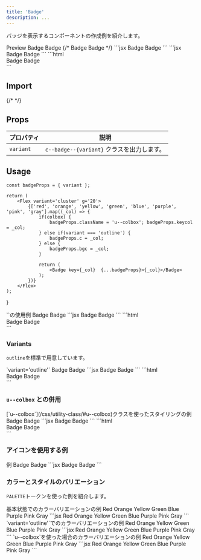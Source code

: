 ```yaml
---
title: 'Badge'
description: ...
---
```


バッジを表示するコンポーネントの作成例を紹介します。


<Preview>
	<PreviewTitle>Preview</PreviewTitle>
	<PreviewArea p='30'>
		<Flex g='20'>
			<Badge>Badge</Badge>
			<Badge variant='outline'>Badge</Badge>
			{/* <Lism tag='span' px='20' bgc='text' c='base' bd bdrs='10'>
				Badge
			</Lism>
			<Lism tag='span' px='20' bd bdrs='10'>
				Badge
			</Lism> */}
		</Flex>
	</PreviewArea>
	<PreviewCode slot='tab' label='Component'>
		```jsx
		<Flex g='20'>
			<Badge>Badge</Badge>
			<Badge variant='outline'>Badge</Badge>
		</Flex>
		```
	</PreviewCode>
	<PreviewCode slot='tab' label='JSX(only core)'>
		```jsx
		<Flex g='20'>
			<Lism tag='span' px='20' bgc='text' c='base' bd bdrs='10'>Badge</Lism>
			<Lism tag='span' px='20' bd bdrs='10'>Badge</Lism>
		</Flex>
		```
	</PreviewCode>
	<PreviewCode slot='tab' label='HTML'>
		```html
		<div class="l--flex -g:20">
			<span class="c--badge -d:if -fz:s -px:20 -bdrs:5">Badge</span>
			<span class="c--badge c--badge--outline -d:if -fz:s -px:20 -bdrs:5">Badge</span>
		</div>
		```
	</PreviewCode>
</Preview>


## Import
<ImportSource name='Badge' css='css' react astro />
{/* <ImportSource css='Badge/style.scss' react='Badge/index.jsx' astro='Badge/index.astro' /> */}

## Props

| プロパティ | 説明 |
|---|---|
|`variant`| `c--badge--{variant}` クラスを出力します。|



## Usage

	const badgeProps = { variant };

	return (
		<Flex variant='cluster' g='20'>
			{['red', 'orange', 'yellow', 'green', 'blue', 'purple', 'pink', 'gray'].map((_col) => {
				if(colbox) {
					badgeProps.className = 'u--colbox'; badgeProps.keycol = _col;
				} else if(variant === 'outline') {
					badgeProps.c = _col;
				} else {
					badgeProps.bgc = _col;
				}

				return (
					<Badge key={_col}  {...badgeProps}>{_col}</Badge>
				);
			})}
		</Flex>
	);
}


<Preview>
	<PreviewTitle>`<Badge>`の使用例</PreviewTitle>
	<PreviewArea p='30'>
		<Flex variant='cluster' g='20'>
			<Badge bgc='main'>Badge</Badge>
			<Badge bgc='#549005' fz='s' bdrs='99'>Badge</Badge>
		</Flex>
	</PreviewArea>
	<PreviewCode slot='tab' label='JSX'>
		```jsx
		<Flex variant='cluster' g='20'>
			<Badge bgc='main' fz='s'>Badge</Badge>
			<Badge bgc='#549005' fz='s' bdrs='99'>Badge</Badge>
		</Flex>
		```
	</PreviewCode>
	<PreviewCode slot='tab' label='HTML'>
		```html
		<div class="l--flex l--flex--cluster -g:20">
			<span class="c--badge -d:if -bdrs:5 -px:20 -bgc:main">Badge</span>
			<span class="c--badge -d:if -bdrs:99 -px:20 -fz:s -bgc" style="--bgc:#549005;">Badge</span>
		</div>
		```
	</PreviewCode>
</Preview>


### Variants

`outline`を標準で用意しています。

<Preview>
	<PreviewTitle>`variant='outline'`</PreviewTitle>
	<PreviewArea p='30'>
		<Flex variant='cluster' g='20'>
			<Badge variant='outline' c='main'>Badge</Badge>
			<Badge variant='outline' c='#549005' px='20' bdrs='99'>Badge</Badge>
		</Flex>
	</PreviewArea>
	<PreviewCode slot='tab' label='JSX'>
		```jsx
		<Flex variant='cluster' g='20'>
			<Badge variant='outline' c='main'>Badge</Badge>
			<Badge variant='outline' c='#549005' px='20' bdrs='99'>Badge</Badge>
		</Flex>
		```
	</PreviewCode>
	<PreviewCode slot='tab' label='HTML'>
		```html
		<div class="l--flex l--flex--cluster -g:20">
			<span class="c--badge c--badge--outline -px:10 -py:5 -lh:1 -bdrs:10 -c:main">Badge</span>
			<span class="c--badge c--badge--outline -px:20 -py:5 -lh:1 -bdrs:99 -c" style="--c:#549005;">Badge</span>
		</div>
		```
	</PreviewCode>
</Preview>

### `u--colbox` との併用

<Preview>
	<PreviewTitle>[`u--colbox`](/css/utility-class/#u--colbox)クラスを使ったスタイリングの例</PreviewTitle>
	<PreviewArea p='30'>
		<Flex variant='cluster' g='20'>
			<Badge className='u--colbox' keycol='main'>Badge</Badge>
			<Badge className='u--colbox' keycol='#549005' bdc='keycol:base:40%' px='20' bdrs='99'>Badge</Badge>
		</Flex>
	</PreviewArea>
	<PreviewCode slot='tab' label='JSX'>
		```jsx
		<Flex variant='cluster' g='20'>
			<Badge className='u--colbox' keycol='main'>Badge</Badge>
			<Badge className='u--colbox' keycol='#549005' bdc='keycol:base:40%' px='20' bdrs='99'>Badge</Badge>
		</Flex>
		```
	</PreviewCode>
	<PreviewCode slot='tab' label='HTML'>
		```html
		<div class="l--flex l--flex--cluster -g:20">
			<span class="c--badge u--colbox -px:10 -py:5 -lh:1 -bdrs:10" style="--keycol:var(--c--main)">Badge</span>
			<span class="c--badge u--colbox -px:20 -py:5 -lh:1 -bdrs:99 -bdc:mix" style="--keycol:#549005;--_bdc1:var(--keycol);--_bdc2:var(--c--base);--_mixpct-bdc:25%">  Badge  </span>
		</div>
		```
	</PreviewCode>
</Preview>


### アイコンを使用する例

<Preview>
	<PreviewTitle>例</PreviewTitle>
	<PreviewArea p='20'>
		<Flex g='30' ai='c'>
			<Badge d='if' ai='c'><Icon offset='-10%' icon='star'/>Badge</Badge>
			<Badge variant='outline' d='if' ai='c'><Icon offset='-10%' icon={Book}/>Badge</Badge>
		</Flex>
	</PreviewArea>
	<PreviewCode slot='tab' label='JSX'>
		```jsx
		<Flex g='30' ai='c'>
			<Badge d='if' ai='c'><Icon offset='-10%' icon='star'/>Badge</Badge>
			<Badge variant='outline' d='if' ai='c'><Icon offset='-10%' icon={Book}/>Badge</Badge>
		</Flex>
		```
	</PreviewCode>
</Preview>



### カラーとスタイルのバリエーション

`PALETTE`トークンを使った例を紹介します。

<Preview>
	<PreviewTitle>基本状態でのカラーバリエーションの例</PreviewTitle>
	<PreviewArea p='30'>
		<Flex variant='cluster' g='20'>
			<Badge bgc='red'>Red</Badge>
			<Badge bgc='orange'>Orange</Badge>
			<Badge bgc='yellow'>Yellow</Badge>
			<Badge bgc='green'>Green</Badge>
			<Badge bgc='blue'>Blue</Badge>
			<Badge bgc='purple'>Purple</Badge>
			<Badge bgc='pink'>Pink</Badge>
			<Badge bgc='gray'>Gray</Badge>
		</Flex>
	</PreviewArea>
	<PreviewCode slot='tab' label='JSX'>
		```jsx
		<Flex variant='cluster' g='20'>
			<Badge bgc='red'>Red</Badge>
			<Badge bgc='orange'>Orange</Badge>
			<Badge bgc='yellow'>Yellow</Badge>
			<Badge bgc='green'>Green</Badge>
			<Badge bgc='blue'>Blue</Badge>
			<Badge bgc='purple'>Purple</Badge>
			<Badge bgc='pink'>Pink</Badge>
			<Badge bgc='gray'>Gray</Badge>
		</Flex>
		```
	</PreviewCode>
</Preview>

<Preview> 
	<PreviewTitle>`variant='outline'`でのカラーバリエーションの例</PreviewTitle>
	<PreviewArea p='30'>
		<Flex variant='cluster' g='20'>
			<Badge variant='outline' c='red'>Red</Badge>
			<Badge variant='outline' c='orange'>Orange</Badge>
			<Badge variant='outline' c='yellow'>Yellow</Badge>
			<Badge variant='outline' c='green'>Green</Badge>
			<Badge variant='outline' c='blue'>Blue</Badge>
			<Badge variant='outline' c='purple'>Purple</Badge>
			<Badge variant='outline' c='pink'>Pink</Badge>
			<Badge variant='outline' c='gray'>Gray</Badge>
		</Flex>
	</PreviewArea>
	<PreviewCode slot='tab' label='JSX'>
		```jsx
		<Flex variant='cluster' g='20'>
			<Badge variant='outline' c='red'>Red</Badge>
			<Badge variant='outline' c='orange'>Orange</Badge>
			<Badge variant='outline' c='yellow'>Yellow</Badge>
			<Badge variant='outline' c='green'>Green</Badge>
			<Badge variant='outline' c='blue'>Blue</Badge>
			<Badge variant='outline' c='purple'>Purple</Badge>
			<Badge variant='outline' c='pink'>Pink</Badge>
			<Badge variant='outline' c='gray'>Gray</Badge>
		</Flex>
		```
	</PreviewCode>
</Preview>

<Preview>
	<PreviewTitle>`u--colbox`を使った場合のカラーバリエーションの例</PreviewTitle>
	<PreviewArea p='30'>
		<Flex variant='cluster' g='20'>
			<Badge className='u--colbox' keycol='red'>Red</Badge>
			<Badge className='u--colbox' keycol='orange'>Orange</Badge>
			<Badge className='u--colbox' keycol='yellow'>Yellow</Badge>
			<Badge className='u--colbox' keycol='green'>Green</Badge>
			<Badge className='u--colbox' keycol='blue'>Blue</Badge>
			<Badge className='u--colbox' keycol='purple'>Purple</Badge>
			<Badge className='u--colbox' keycol='pink'>Pink</Badge>
			<Badge className='u--colbox' keycol='gray'>Gray</Badge>
		</Flex>
	</PreviewArea>
	<PreviewCode slot='tab' label='JSX'>
		```jsx
		<Flex variant='cluster' g='20'>
			<Badge className='u--colbox' keycol='red'>Red</Badge>
			<Badge className='u--colbox' keycol='orange'>Orange</Badge>
			<Badge className='u--colbox' keycol='yellow'>Yellow</Badge>
			<Badge className='u--colbox' keycol='green'>Green</Badge>
			<Badge className='u--colbox' keycol='blue'>Blue</Badge>
			<Badge className='u--colbox' keycol='purple'>Purple</Badge>
			<Badge className='u--colbox' keycol='pink'>Pink</Badge>
			<Badge className='u--colbox' keycol='gray'>Gray</Badge>
		</Flex>
		```
	</PreviewCode>
</Preview>



